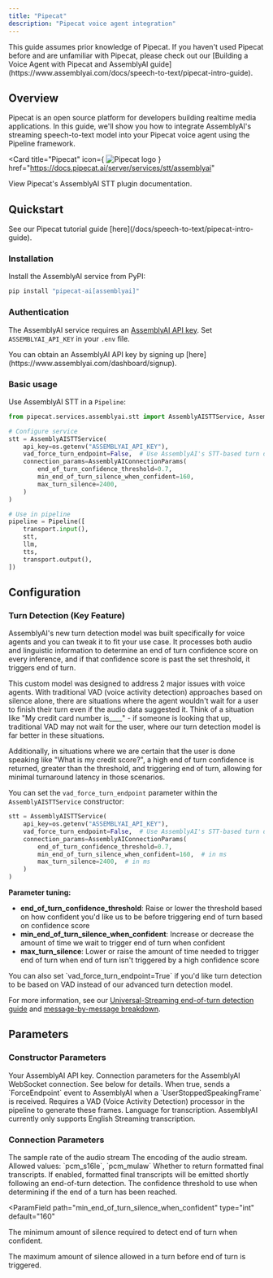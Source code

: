 ```yaml
---
title: "Pipecat"
description: "Pipecat voice agent integration"
---
```


<Note>
  This guide assumes prior knowledge of Pipecat. If you haven't used Pipecat
  before and are unfamiliar with Pipecat, please check out our [Building a Voice
  Agent with Pipecat and AssemblyAI
  guide](https://www.assemblyai.com/docs/speech-to-text/pipecat-intro-guide).
</Note>

## Overview

Pipecat is an open source platform for developers building realtime media applications. In this guide, we'll show you how to integrate AssemblyAI's streaming speech-to-text model into your Pipecat voice agent using the Pipeline framework.

<Card
  title="Pipecat"
  icon={
    <img
      src="https://assemblyaiassets.com/images/Pipecat.svg"
      alt="Pipecat logo"
    />
  }
  href="https://docs.pipecat.ai/server/services/stt/assemblyai"
>
  View Pipecat's AssemblyAI STT plugin documentation.
</Card>

## Quickstart

<Tip title="Looking for a full code example?">
  See our Pipecat tutorial guide
  [here](/docs/speech-to-text/pipecat-intro-guide).
</Tip>

### Installation

Install the AssemblyAI service from PyPI:

```bash
pip install "pipecat-ai[assemblyai]"
```

### Authentication

The AssemblyAI service requires an [AssemblyAI API key](https://www.assemblyai.com/docs/api-reference/overview#authorization). Set `ASSEMBLYAI_API_KEY` in your `.env` file.

<Tip>
  You can obtain an AssemblyAI API key by signing up
  [here](https://www.assemblyai.com/dashboard/signup).
</Tip>

### Basic usage

Use AssemblyAI STT in a `Pipeline`:

```python
from pipecat.services.assemblyai.stt import AssemblyAISTTService, AssemblyAIConnectionParams

# Configure service
stt = AssemblyAISTTService(
    api_key=os.getenv("ASSEMBLYAI_API_KEY"),
    vad_force_turn_endpoint=False,  # Use AssemblyAI's STT-based turn detection
    connection_params=AssemblyAIConnectionParams(
        end_of_turn_confidence_threshold=0.7,
        min_end_of_turn_silence_when_confident=160,
        max_turn_silence=2400,
    )
)

# Use in pipeline
pipeline = Pipeline([
    transport.input(),
    stt,
    llm,
    tts,
    transport.output(),
])
```

## Configuration

### Turn Detection (Key Feature)

AssemblyAI's new turn detection model was built specifically for voice agents and you can tweak it to fit your use case. It processes both audio and linguistic information to determine an end of turn confidence score on every inference, and if that confidence score is past the set threshold, it triggers end of turn.

This custom model was designed to address 2 major issues with voice agents. With traditional VAD (voice activity detection) approaches based on silence alone, there are situations where the agent wouldn't wait for a user to finish their turn even if the audio data suggested it. Think of a situation like "My credit card number is\_\_\_\_" - if someone is looking that up, traditional VAD may not wait for the user, where our turn detection model is far better in these situations.

Additionally, in situations where we are certain that the user is done speaking like "What is my credit score?", a high end of turn confidence is returned, greater than the threshold, and triggering end of turn, allowing for minimal turnaround latency in those scenarios.

You can set the `vad_force_turn_endpoint` parameter within the `AssemblyAISTTService` constructor:

```python
stt = AssemblyAISTTService(
    api_key=os.getenv("ASSEMBLYAI_API_KEY"),
    vad_force_turn_endpoint=False,  # Use AssemblyAI's STT-based turn detection
    connection_params=AssemblyAIConnectionParams(
        end_of_turn_confidence_threshold=0.7,
        min_end_of_turn_silence_when_confident=160,  # in ms
        max_turn_silence=2400,  # in ms
    )
)
```

**Parameter tuning:**

- **end_of_turn_confidence_threshold**: Raise or lower the threshold based on how confident you'd like us to be before triggering end of turn based on confidence score
- **min_end_of_turn_silence_when_confident**: Increase or decrease the amount of time we wait to trigger end of turn when confident
- **max_turn_silence**: Lower or raise the amount of time needed to trigger end of turn when end of turn isn't triggered by a high confidence score

<Tip>
  You can also set `vad_force_turn_endpoint=True` if you'd like turn detection
  to be based on VAD instead of our advanced turn detection model.
</Tip>

For more information, see our [Universal-Streaming end-of-turn detection guide](https://www.assemblyai.com/docs/speech-to-text/universal-streaming#end-of-turn-detection) and [message-by-message breakdown](https://www.assemblyai.com/docs/speech-to-text/universal-streaming/message-sequence).

## Parameters

### Constructor Parameters

<ParamField path="api_key" type="str" required>
  Your AssemblyAI API key.
</ParamField>

<ParamField path="connection_params" type="AssemblyAIConnectionParams">
  Connection parameters for the AssemblyAI WebSocket connection. See below for
  details.
</ParamField>

<ParamField path="vad_force_turn_endpoint" type="bool" default="True">
  When true, sends a `ForceEndpoint` event to AssemblyAI when a
  `UserStoppedSpeakingFrame` is received. Requires a VAD (Voice Activity
  Detection) processor in the pipeline to generate these frames.
</ParamField>

<ParamField path="language" type="Language" default="Language.EN">
  Language for transcription. AssemblyAI currently only supports English
  Streaming transcription.
</ParamField>

### Connection Parameters

<ParamField path="sample_rate" type="int" default="16000">
  The sample rate of the audio stream
</ParamField>

<ParamField path="encoding" type="str" default="pcm_s16le">
  The encoding of the audio stream. Allowed values: `pcm_s16le`, `pcm_mulaw`
</ParamField>

<ParamField path="format_turns" type="bool" default="True">
  Whether to return formatted final transcripts. If enabled, formatted final
  transcripts will be emitted shortly following an end-of-turn detection.
</ParamField>

<ParamField path="end_of_turn_confidence_threshold" type="float" default="0.7">
  The confidence threshold to use when determining if the end of a turn has been
  reached.
</ParamField>

<ParamField
  path="min_end_of_turn_silence_when_confident"
  type="int"
  default="160"
>
  The minimum amount of silence required to detect end of turn when confident.
</ParamField>

<ParamField path="max_turn_silence" type="int" default="2400">
  The maximum amount of silence allowed in a turn before end of turn is
  triggered.
</ParamField>
